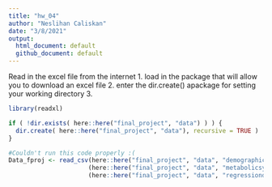 ```yaml
---
title: "hw_04"
author: "Neslihan Caliskan"
date: "3/8/2021"
output: 
  html_document: default
  github_document: default
---
```


Read in the excel file from the internet
1. load in the package that will allow you to download an excel file
2. enter the dir.create() apackage for setting your working directory
3. 
```r
library(readxl)

if ( !dir.exists( here::here("final_project", "data") ) ) {
  dir.create( here::here("final_project", "data"), recursive = TRUE )
}

#Couldn't run this code properly :(
Data_fproj <- read_csv(here::here("final_project", "data", "demographics.csv") %>% 
                      (here::here("final_project", "data", "metabolicsyndrome.csv") %>% 
                      (here::here("final_project", "data", "regressiondiagnosis.csv"))))

```

```r

```

